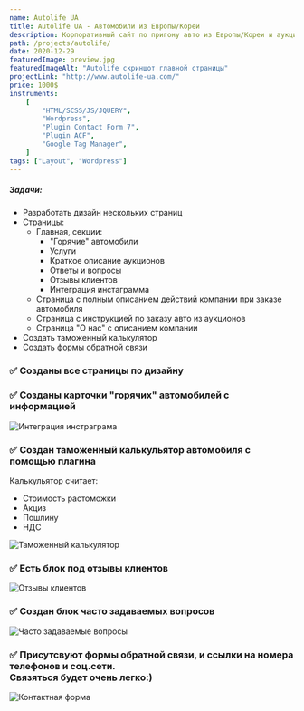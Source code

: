 ```yaml
---
name: Autolife UA
title: Autolife UA - Автомобили из Европы/Кореи
description: Корпоративный сайт по пригону авто из Европы/Кореи и аукционов в Украину.
path: /projects/autolife/
date: 2020-12-29
featuredImage: preview.jpg
featuredImageAlt: "Autolife скриншот главной страницы"
projectLink: "http://www.autolife-ua.com/"
price: 1000$
instruments:
    [
        "HTML/SCSS/JS/JQUERY",
        "Wordpress",
        "Plugin Contact Form 7",
        "Plugin ACF",
        "Google Tag Manager",
    ]
tags: ["Layout", "Wordpress"]
---
```


##### Задачи:

-   Разработать дизайн нескольких страниц
-   Страницы:
    -   Главная, секции:
        -   "Горячие" автомобили
        -   Услуги
        -   Краткое описание аукционов
        -   Ответы и вопросы
        -   Отзывы клиентов
        -   Интеграция инстаграмма
    -   Страница с полным описанием действий компании при заказе автомобиля
    -   Страница с инструкцией по заказу авто из аукционов
    -   Страница "О нас" с описанием компании
-   Создать таможенный калькулятор
-   Создать формы обратной связи

### ✅ Созданы все страницы по дизайну

### ✅ Созданы карточки "горячих" автомобилей с информацией

![Интеграция инстраграма](cards.jpg)

### ✅ Создан таможенный калькульятор автомобиля с помощью плагина

Калькульятор считает:

-   Стоимость растоможки
-   Акциз
-   Пошлину
-   НДС

![Таможенный калькулятор](calc.jpg)

### ✅ Есть блок под отзывы клиентов

![Отзывы клиентов](reviews.gif)

### ✅ Создан блок часто задаваемых вопросов

![Часто задаваемые вопросы](faq.jpg)

### ✅ Присутсвуют формы обратной связи, и ссылки на номера телефонов и соц.сети. <br/> Связяться будет очень легко:)

![Контактная форма](contact-form.jpg)
